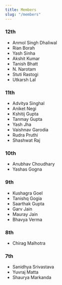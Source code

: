 ```yaml
---
title: Members
slug: "/members"
---
```


### 12th
- Anmol Singh Dhaliwal
- Rian Borah
- Yash Sinha
- Akshit Kumar
- Tanish Bhatt
- N. Narotam
- Stuti Rastogi
- Utkarsh Lal

### 11th
- Advitya Singhal
- Aniket Negi
- Kshitij Gupta
- Tanmay Gupta
- Yash Jha
- Vaishnav Garodia
- Rudra Pruthi
- Shashwat Raj

### 10th
- Anubhav Choudhary
- Yashas Gogna

### 9th
- Kushagra Goel
- Tanishq Gogia
- Saarthak Gupta
- Garv Jain
- Mauray Jain
- Bhavya Verma


### 8th
- Chirag Malhotra

### 7th
- Sanidhya Srivastava
- Yuvraj Matta
- Shaurya Markanda


